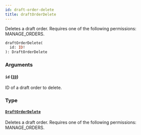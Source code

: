 ```yaml
---
id: draft-order-delete
title: draftOrderDelete
---
```



Deletes a draft order. Requires one of the following permissions: MANAGE_ORDERS.

```graphql
draftOrderDelete(
  id: ID!
): DraftOrderDelete
```


### Arguments

#### `id` ([`ID`](../../../developer/api-reference/scalars/id))

ID of a draft order to delete.


### Type

#### [`DraftOrderDelete`](../../../developer/api-reference/objects/draft-order-delete) 

Deletes a draft order. Requires one of the following permissions: MANAGE_ORDERS.





